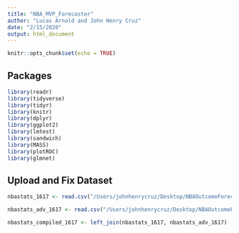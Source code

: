 ```yaml
---
title: "NBA_MVP_Forecaster"
author: "Lucas Arnold and John Henry Cruz"
date: "2/15/2020"
output: html_document
---
```


```r
knitr::opts_chunk$set(echo = TRUE)
```

## Packages
```r
library(readr)
library(tidyverse)
library(tidyr)
library(knitr)
library(dplyr)
library(ggplot2)
library(lmtest)
library(sandwich)
library(MASS)
library(plotROC)
library(glmnet)
```


## Upload and Fix Dataset
```r
nbastats_1617 <- read.csv("/Users/johnhenrycruz/Desktop/NBAOutcomeForecaster/nbastats_1617.csv")

nbastats_adv_1617 <- read.csv("/Users/johnhenrycruz/Desktop/NBAOutcomeForecaster/nbastats_adv_1617.csv")

nbastats_compiled_1617 <- left_join(nbastats_1617, nbastats_adv_1617)

```



